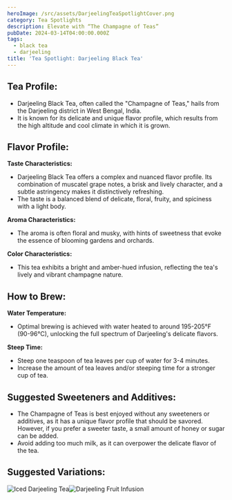 ```yaml
---
heroImage: /src/assets/DarjeelingTeaSpotlightCover.png
category: Tea Spotlights
description: Elevate with “The Champagne of Teas”
pubDate: 2024-03-14T04:00:00.000Z
tags:
  - black tea
  - darjeeling
title: 'Tea Spotlight: Darjeeling Black Tea'
---
```


## Tea Profile:

- Darjeeling Black Tea, often called the "Champagne of Teas," hails from the Darjeeling district in West Bengal, India.
- It is known for its delicate and unique flavor profile, which results from the high altitude and cool climate in which it is grown.

## Flavor Profile:

**Taste Characteristics:**

- Darjeeling Black Tea offers a complex and nuanced flavor profile. Its combination of muscatel grape notes, a brisk and lively character, and a subtle astringency makes it distinctively refreshing.
- The taste is a balanced blend of delicate, floral, fruity, and spiciness with a light body.

**Aroma Characteristics:**

- The aroma is often floral and musky, with hints of sweetness that evoke the essence of blooming gardens and orchards.

**Color Characteristics:**

- This tea exhibits a bright and amber-hued infusion, reflecting the tea's lively and vibrant champagne nature.

## How to Brew:

**Water Temperature:**

- Optimal brewing is achieved with water heated to around 195-205°F (90-96°C), unlocking the full spectrum of Darjeeling's delicate flavors.

**Steep Time:**

- Steep one teaspoon of tea leaves per cup of water for 3-4 minutes.
- Increase the amount of tea leaves and/or steeping time for a stronger cup of tea.

## Suggested Sweeteners and Additives:

- The Champagne of Teas is best enjoyed without any sweeteners or additives, as it has a unique flavor profile that should be savored. However, if you prefer a sweeter taste, a small amount of honey or sugar can be added.
- Avoid adding too much milk, as it can overpower the delicate flavor of the tea.

## Suggested Variations:

![Iced Darjeeling Tea](/src/assets/DarjeelingVariation1.png)![Darjeeling Fruit Infusion](/src/assets/DarjeelingVariation2.png)
